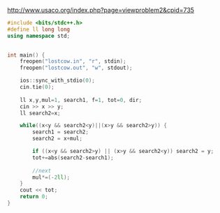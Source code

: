 http://www.usaco.org/index.php?page=viewproblem2&cpid=735

```cpp
#include <bits/stdc++.h>
#define ll long long
using namespace std;

    
int main() {
    freopen("lostcow.in", "r", stdin);
    freopen("lostcow.out", "w", stdout);

    ios::sync_with_stdio(0);
    cin.tie(0);
    
    ll x,y,mul=1, search1, f=1, tot=0, dir;
    cin >> x >> y;
    ll search2=x;

    while((x<y && search2<y)||(x>y && search2>y)) {
        search1 = search2;
        search2 = x+mul;

        if ((x<y && search2>y) || (x>y && search2<y)) search2 = y;
        tot+=abs(search2-search1);
        
        //next
        mul*=(-2ll);
    }
    cout << tot;
    return 0;
}
```
